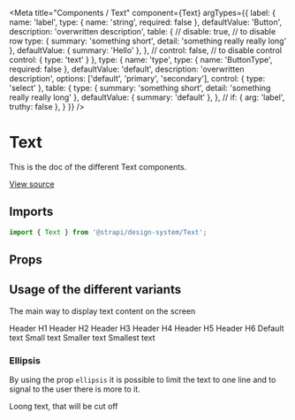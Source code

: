 <!--- text.stories.mdx --->


<Meta
  title="Components / Text"
  component={Text}
  argTypes={{
      label: {
        name: 'label',
        type: { name: 'string', required: false },
        defaultValue: 'Button',
        description: 'overwritten description',
        table: {
          // disable: true, // to disable row
          type: {
            summary: 'something short',
            detail: 'something really really long'
          },
          defaultValue: { summary: 'Hello' },
        },
        // control: false, // to disable control
        control: {
          type: 'text'
        }
      },
      type: {
        name: 'type',
        type: { name: 'ButtonType', required: false },
        defaultValue: 'default',
        description: 'overwritten description',
        options: ['default', 'primary', 'secondary'],
        control: { type: 'select' },
        table: {
          type: {
            summary: 'something short',
            detail: 'something really really long'
          },
          defaultValue: { summary: 'default' },
        },
        // if: { arg: 'label', truthy: false },
      }
  }}
/>

# Text

This is the doc of the different Text components.

[View source](https://github.com/actarian/design-system/tree/main/@components/text)

## Imports

```js
import { Text } from '@strapi/design-system/Text';
```

## Props

<ArgsTable of={TextProps} />

## Usage of the different variants

The main way to display text content on the screen

<Canvas>
  <Story name="variants">
    <Layout>
      <Page>
          <Text type="h1" as="h1">Header H1</Text>
          <Text type="h2" as="h2">Header H2</Text>
          <Text type="h3" as="h3">Header H3</Text>
          <Text type="h4" as="h4">Header H4</Text>
          <Text type="h5" as="h5">Header H5</Text>
          <Text type="h6" as="h6">Header H6</Text>
          <Text type="default">Default text</Text>
          <Text type="small">Small text</Text>
          <Text type="smaller">Smaller text</Text>
          <Text type="smallest">Smallest text</Text>
      </Page>
    </Layout>
  </Story>
</Canvas>

### Ellipsis

By using the prop `ellipsis` it is possible to limit the text to one line and to
signal to the user there is more to it.

<Canvas>
  <Story name="ellipsis">
    <Layout>
      <Page>
          <Text type="default" ellipsis>Loong text, that will be cut off</Text>
      </Page>
    </Layout>
  </Story>
</Canvas>
